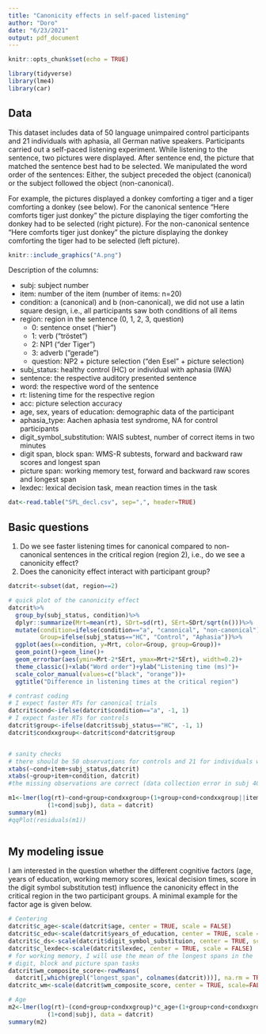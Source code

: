 ```yaml
---
title: "Canonicity effects in self-paced listening"
author: "Doro"
date: "6/23/2021"
output: pdf_document
---
```


```r
knitr::opts_chunk$set(echo = TRUE)
```

```r
library(tidyverse)
library(lme4)
library(car)
```

## Data
This dataset includes data of 50 language unimpaired control participants and 21 individuals with aphasia, all German native speakers. Participants carried out a self-paced listening experiment. While listening to the sentence, two pictures were displayed. After sentence end, the picture that matched the sentence best had to be selected. We manipulated the word order of the sentences: Either, the subject preceded the object (canonical) or the subject followed the object (non-canonical).

For example, the pictures displayed a donkey comforting a tiger and a tiger comforting a donkey (see below). For the canonical sentence \textit{Hier tröstet \textbf{der$_{nom}$} Tiger gerade \textbf{den$_{acc}$} Esel} "Here comforts \textbf{the$_{nom}$} tiger just \textbf{the$_{acc}$} donkey" the picture  displaying the tiger comforting the donkey had to be selected (right picture). For the non-canonical sentence \textit{Hier tröstet \textbf{den$_{acc}$} Tiger gerade \textbf{der$_{nom}$} Esel} "Here comforts \textbf{the$_{acc}$} tiger just \textbf{the$_{nom}$} donkey" the picture  displaying the donkey comforting the tiger had to be selected (left picture).

```r
knitr::include_graphics("A.png")
```

Description of the columns:

- subj: subject number 
- item: number of the item (number of items: n=20)
- condition: a (canonical) and b (non-canonical), we did not use a latin square design, i.e., all participants saw both conditions of all items
- region: region in the sentence (0, 1, 2, 3, question)
  - 0: sentence onset ("hier")
  - 1: verb ("tröstet")
  - 2: NP1 ("der Tiger")
  - 3: adverb ("gerade")
  - question: NP2 + picture selection ("den Esel" + picture selection)
- subj_status: healthy control (HC) or individual with aphasia (IWA)
- sentence: the respective auditory presented sentence
- word: the respective word of the sentence
- rt: listening time for the respective region
- acc: picture selection accuracy
- age, sex, years of education: demographic data of the participant
- aphasia_type: Aachen aphasia test syndrome, NA for control participants
- digit_symbol_substitution: WAIS subtest, number of correct items in two minutes
- digit span, block span: WMS-R subtests, forward and backward raw scores and longest span
- picture span: working memory test, forward and backward raw scores and longest span
- lexdec: lexical decision task, mean reaction times in the task

```r
dat<-read.table("SPL_decl.csv", sep=",", header=TRUE)

```

## Basic questions
1. Do we see faster listening times for canonical compared to non-canonical sentences in the critical region (region 2), i.e., do we see a canonicity effect? 
2. Does the canonicity effect interact with participant group?

```r
datcrit<-subset(dat, region==2)

# quick plot of the canonicity effect
datcrit%>%
  group_by(subj_status, condition)%>%
  dplyr::summarize(Mrt=mean(rt), SDrt=sd(rt), SErt=SDrt/sqrt(n()))%>%
  mutate(condition=ifelse(condition=="a", "canonical", "non-canonical"),
         Group=ifelse(subj_status=="HC", "Control", "Aphasia"))%>%
  ggplot(aes(x=condition, y=Mrt, color=Group, group=Group))+
  geom_point()+geom_line()+
  geom_errorbar(aes(ymin=Mrt-2*SErt, ymax=Mrt+2*SErt), width=0.2)+
  theme_classic()+xlab("Word order")+ylab("Listening time (ms)")+
  scale_color_manual(values=c("black", "orange"))+
  ggtitle("Difference in listening times at the critical region")

# contrast coding
# I expect faster RTs for canonical trials
datcrit$cond<-ifelse(datcrit$condition=="a", -1, 1)
# I expect faster RTs for controls
datcrit$group<-ifelse(datcrit$subj_status=="HC", -1, 1)
datcrit$condxxgroup<-datcrit$cond*datcrit$group


# sanity checks 
# there should be 50 observations for controls and 21 for individuals with aphasia
xtabs(~cond+item+subj_status,datcrit)
xtabs(~group+item+condition, datcrit)
#the missing observations are correct (data collection error in subj 40)

m1<-lmer(log(rt)~cond+group+condxxgroup+(1+group+cond+condxxgroup||item)+
           (1+cond|subj), data = datcrit)
summary(m1)
#qqPlot(residuals(m1))



```

## My modeling issue
I am interested in the question whether the different cognitive factors (age, years of education, working memory scores, lexical decision times, score in the digit symbol substitution test) influence the canonicity effect in the critical region in the two participant groups. A minimal example for the factor age is given below. 

```r
# Centering
datcrit$c_age<-scale(datcrit$age, center = TRUE, scale = FALSE)
datcrit$c_edu<-scale(datcrit$years_of_education, center = TRUE, scale = FALSE)
datcrit$c_ds<-scale(datcrit$digit_symbol_substituion, center = TRUE, scale = FALSE)
datcrit$c_lexdec<-scale(datcrit$lexdec, center = TRUE, scale = FALSE)
# for working memory, I will use the mean of the longest spans in the 
# digit, block and picture span tasks
datcrit$wm_composite_score<-rowMeans(
  datcrit[,which(grepl("longest_span", colnames(datcrit)))], na.rm = TRUE)
datcritc_wm<-scale(datcrit$wm_composite_score, center = TRUE, scale=FALSE)

# Age
m2<-lmer(log(rt)~(cond+group+condxxgroup)*c_age+(1+group+cond+condxxgroup||item)+
           (1+cond|subj), data = datcrit)
summary(m2)


```

